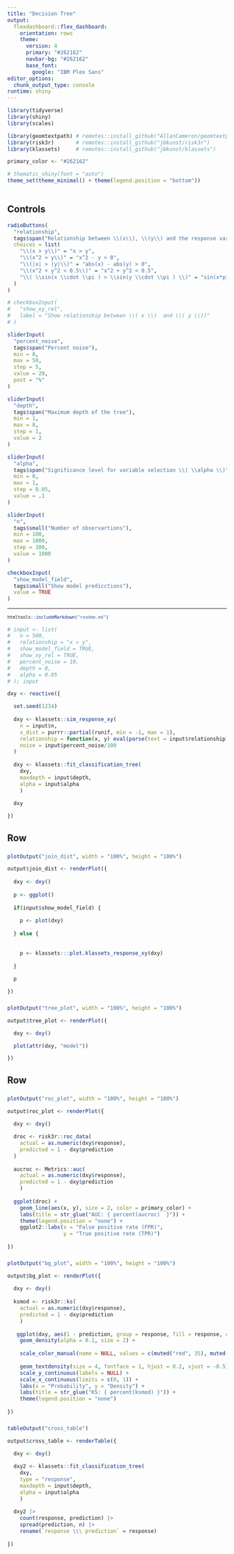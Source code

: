 ```yaml
---
title: "Decision Tree"
output: 
  flexdashboard::flex_dashboard:
    orientation: rows
    theme:
      version: 4
      primary: "#262162"
      navbar-bg: "#262162"
      base_font:
        google: "IBM Plex Sans"
editor_options: 
  chunk_output_type: console
runtime: shiny
---
```


```r
library(tidyverse)
library(shiny)
library(scales)

library(geomtextpath) # remotes::install_github("AllanCameron/geomtextpath")
library(risk3r)       # remotes::install_github("jbkunst/risk3r")
library(klassets)     # remotes::install_github("jbkunst/klassets")

primary_color <- "#262162"

# thematic_shiny(font = "auto")
theme_set(theme_minimal() + theme(legend.position = "bottom"))
```

<style>
.irs-grid-pol.small {
  height: 0px;
}

.form-group {
  margin-bottom: 0.5rem;
  margin-top:    0.5rem;
}

.sidebar {
  padding-top: 1rem;
}

</style>

Controls { .sidebar data-width=300 }
-----------------------------------------------------------------------

```r
radioButtons(
  "relationship",
  tags$span("Relationship between \\(x\\), \\(y\\) and the response variable"),
  choices = list(
    "\\(x > y\\)" = "x > y",
    "\\(x^2 > y\\)" = "x^2 - y > 0",
    "\\(|x| > |y|\\)" = "abs(x) - abs(y) > 0",
    "\\(x^2 + y^2 < 0.5\\)" = "x^2 + y^2 < 0.5",
    "\\( \\sin(x \\cdot \\pi ) > \\sin(y \\cdot \\pi ) \\)" = "sin(x*pi) > sin(y*pi)"
  )
)

# checkboxInput(
#   "show_xy_rel",
#   label = "Show relationship between \\( x \\)  and \\( y \\))"
# )

sliderInput(
  "percent_noise",
  tags$span("Percent noise"),
  min = 0,
  max = 50,
  step = 5,
  value = 20,
  post = "%"
)

sliderInput(
  "depth",
  tags$span("Maximum depth of the tree"),
  min = 1,
  max = 8,
  step = 1,
  value = 2
)

sliderInput(
  "alpha",
  tags$span("Significance level for variable selection \\( \\alpha \\)"),
  min = 0,
  max = 1,
  step = 0.05,
  value = .1
)

sliderInput(
  "n",
  tags$small("Number of observartions"),
  min = 100,
  max = 1000,
  step = 100,
  value = 1000
)

checkboxInput(
  "show_model_field", 
  tags$small("Show model predicctions"),
  value = TRUE
)
```

<hr/>

<small>
```r
htmltools::includeMarkdown("readme.md")
```
</small>


```r
# input <- list(
#   n = 500,
#   relationship = "x > y",
#   show_model_field = TRUE,
#   show_xy_rel = TRUE,
#   percent_noise = 10,
#   depth = 8,
#   alpha = 0.05
# ); input

dxy <- reactive({

  set.seed(1234)
  
  dxy <- klassets::sim_response_xy(
    n = input$n,
    x_dist = purrr::partial(runif, min = -1, max = 1),
    relationship = function(x, y) eval(parse(text = input$relationship)),
    noise = input$percent_noise/100
  )
  
  dxy <- klassets::fit_classification_tree(
    dxy, 
    maxdepth = input$depth, 
    alpha = input$alpha
    )
  
  dxy

})
```

Row {data-height=700}
-----------------------------------------------------------------------

### 


```r
plotOutput("join_dist", width = "100%", height = "100%")
```


```r
output$join_dist <- renderPlot({
  
  dxy <- dxy()
  
  p <- ggplot()
  
  if(input$show_model_field) {
    
    p <- plot(dxy)
    
  } else {
    
    
    p <- klassets:::plot.klassets_response_xy(dxy)
    
  }
   
  p

})
```

### 


```r
plotOutput("tree_plot", width = "100%", height = "100%")
```


```r
output$tree_plot <- renderPlot({

  dxy <- dxy()

  plot(attr(dxy, "model"))

})
```

Row
-----------------------------------------------------------------------

### 


```r
plotOutput("roc_plot", width = "100%", height = "100%")
```


```r
output$roc_plot <- renderPlot({
  
  dxy <- dxy()

  droc <- risk3r::roc_data(
    actual = as.numeric(dxy$response),
    predicted = 1 - dxy$prediction
  )
  
  aucroc <- Metrics::auc(
    actual = as.numeric(dxy$response),
    predicted = 1 - dxy$prediction
    )
  
  ggplot(droc) +
    geom_line(aes(x, y), size = 2, color = primary_color) +
    labs(title = str_glue("AUC: { percent(aucroc)  }")) +
    theme(legend.position = "none") +
    ggplot2::labs(x = "False positive rate (FPR)", 
                  y = "True positive rate (TPR)")
  
})
```

### 


```r
plotOutput("bg_plot", width = "100%", height = "100%")
```


```r
output$bg_plot <- renderPlot({
  
  dxy <- dxy()
  
  ksmod <- risk3r::ks(
    actual = as.numeric(dxy$response),
    predicted = 1 - dxy$prediction
    )
  
   ggplot(dxy, aes(1 - prediction, group = response, fill = response, color = response, label = response)) +
    geom_density(alpha = 0.1, size = 2) +
    
    scale_color_manual(name = NULL, values = c(muted("red", 35), muted("blue", 35))) +
    
    geom_textdensity(size = 4, fontface = 1, hjust = 0.2, vjust = -0.5) +
    scale_y_continuous(labels = NULL) +
    scale_x_continuous(limits = c(0, 1)) + 
    labs(x = "Probability", y = "Density") +
    labs(title = str_glue("KS: { percent(ksmod) }")) +
    theme(legend.position = "none")
  
})
```

### 

```r
tableOutput("cross_table")
```


```r
output$cross_table <- renderTable({

  dxy <- dxy()
  
  dxy2 <- klassets::fit_classification_tree(
    dxy, 
    type = "response",
    maxdepth = input$depth, 
    alpha = input$alpha
    )
  
  dxy2 |> 
    count(response, prediction) |> 
    spread(prediction, n) |> 
    rename(`response \\\ prediction` = response)
  
})
```

